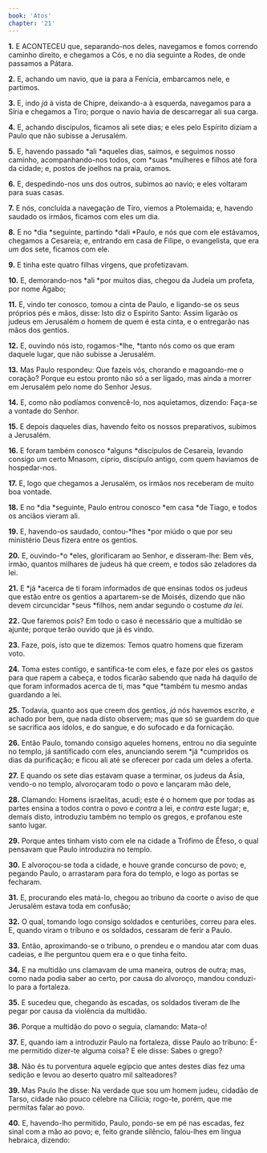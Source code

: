 ```yaml
---
book: 'Atos'
chapter: '21'
---
```


**1.** E ACONTECEU que, separando-nos deles, navegamos e fomos correndo caminho direito, e chegamos a Cós, e no dia seguinte a Rodes, de onde passamos a Pátara.

**2.** E, achando um navio, que ia para a Fenícia, embarcamos nele, e partimos.

**3.** E, indo *já* à vista de Chipre, deixando-a à esquerda, navegamos para a Síria e chegamos a Tiro; porque o navio havia de descarregar ali sua carga.

**4.** E, achando discípulos, ficamos ali sete dias; e eles pelo Espírito diziam a Paulo que não subisse a Jerusalém.

**5.** E, havendo passado *ali *aqueles dias, saímos, e seguimos nosso caminho, acompanhando-nos todos, com *suas *mulheres e filhos até fora da cidade; e, postos de joelhos na praia, oramos.

**6.** E, despedindo-nos uns dos outros, subimos ao navio; e eles voltaram para suas casas.

**7.** E nós, concluída a navegação de Tiro, viemos a Ptolemaida; e, havendo saudado os irmãos, ficamos com eles um dia.

**8.** E no *dia *seguinte, partindo *dali *Paulo, e nós que com ele estávamos, chegamos a Cesareia; e, entrando em casa de Filipe, o evangelista, que era *um* dos sete, ficamos com ele.

**9.** E tinha este quatro filhas virgens, que profetizavam.

**10.** E, demorando-nos *ali *por muitos dias, chegou da Judeia um profeta, por nome Ágabo;

**11.** E, vindo ter conosco, tomou a cinta de Paulo, e ligando-se os seus próprios pés e mãos, disse: Isto diz o Espírito Santo: Assim ligarão os judeus em Jerusalém o homem de quem é esta cinta, e o entregarão nas mãos dos gentios.

**12.** E, ouvindo nós isto, rogamos-*lhe, *tanto nós como os que eram daquele lugar, que não subisse a Jerusalém.

**13.** Mas Paulo respondeu: Que fazeis vós, chorando e magoando-me o coração? Porque eu estou pronto não só a ser ligado, mas ainda a morrer em Jerusalém pelo nome do Senhor Jesus.

**14.** E, como não podíamos convencê-lo, nos aquietamos, dizendo: Faça-se a vontade do Senhor.

**15.** E depois daqueles dias, havendo feito os nossos preparativos, subimos a Jerusalém.

**16.** E foram também conosco *alguns *discípulos de Cesareia, levando consigo um certo Mnasom, cíprio, discípulo antigo, com quem havíamos de hospedar-nos.

**17.** E, logo que chegamos a Jerusalém, os irmãos nos receberam de muito boa vontade.

**18.** E no *dia *seguinte, Paulo entrou conosco *em casa *de Tiago, e todos os anciãos vieram ali.

**19.** E, havendo-os saudado, contou-*lhes *por miúdo o que por seu ministério Deus fizera entre os gentios.

**20.** E, ouvindo-*o *eles, glorificaram ao Senhor, e disseram-lhe: Bem vês, irmão, quantos milhares de judeus há que creem, e todos são zeladores da lei.

**21.** E *já *acerca de ti foram informados de que ensinas todos os judeus que estão entre os gentios a apartarem-se de Moisés, dizendo que não devem circuncidar *seus *filhos, nem andar segundo o costume *da lei.*

**22.** Que faremos pois? Em todo o caso é necessário que a multidão se ajunte; porque terão ouvido que já és vindo.

**23.** Faze, pois, isto que te dizemos: Temos quatro homens que fizeram voto.

**24.** Toma estes contigo, e santifica-te com eles, e faze por eles os gastos para que rapem a cabeça, e todos ficarão sabendo que nada há daquilo de que foram informados acerca de ti, mas *que *também tu mesmo andas guardando a lei.

**25.** Todavia, quanto aos que creem dos gentios, *já* nós havemos escrito, *e* achado por bem, que nada disto observem; mas que só se guardem do que se sacrifica aos ídolos, e do sangue, e do sufocado e da fornicação.

**26.** Então Paulo, tomando consigo aqueles homens, entrou no dia seguinte no templo, já santificado com eles, anunciando serem *já *cumpridos os dias da purificação; e ficou ali até se oferecer por cada um deles a oferta.

**27.** E quando os sete dias estavam quase a terminar, os judeus da Ásia, vendo-o no templo, alvoroçaram todo o povo e lançaram mão dele,

**28.** Clamando: Homens israelitas, acudi; este é o homem que por todas as partes ensina a todos contra o povo e *contra* a lei, e *contra* este lugar; e, demais disto, introduziu também no templo os gregos, e profanou este santo lugar.

**29.** Porque antes tinham visto com ele na cidade a Trófimo de Éfeso, o qual pensavam que Paulo introduzira no templo.

**30.** E alvoroçou-se toda a cidade, e houve grande concurso de povo; e, pegando Paulo, o arrastaram para fora do templo, e logo as portas se fecharam.

**31.** E, procurando eles matá-lo, chegou ao tribuno da coorte o aviso de que Jerusalém estava toda em confusão;

**32.** O qual, tomando logo consigo soldados e centuriões, correu para eles. E, quando viram o tribuno e os soldados, cessaram de ferir a Paulo.

**33.** Então, aproximando-se o tribuno, o prendeu e o mandou atar com duas cadeias, e lhe perguntou quem era e o que tinha feito.

**34.** E na multidão uns clamavam de uma maneira, outros de outra; mas, como nada podia saber ao certo, por causa do alvoroço, mandou conduzi-lo para a fortaleza.

**35.** E sucedeu que, chegando às escadas, os soldados tiveram de lhe pegar por causa da violência da multidão.

**36.** Porque a multidão do povo o seguia, clamando: Mata-o!

**37.** E, quando iam a introduzir Paulo na fortaleza, disse Paulo ao tribuno: É-me permitido dizer-te alguma coisa? E ele disse: Sabes o grego?

**38.** Não és tu porventura aquele egípcio que antes destes dias fez uma sedição e levou ao deserto quatro mil salteadores?

**39.** Mas Paulo lhe disse: Na verdade que sou um homem judeu, cidadão de Tarso, cidade não pouco célebre na Cilícia; rogo-te, porém, que me permitas falar ao povo.

**40.** E, havendo-lho permitido, Paulo, pondo-se em pé nas escadas, fez sinal com a mão ao povo; e, feito grande silêncio, falou-lhes em língua hebraica, dizendo: